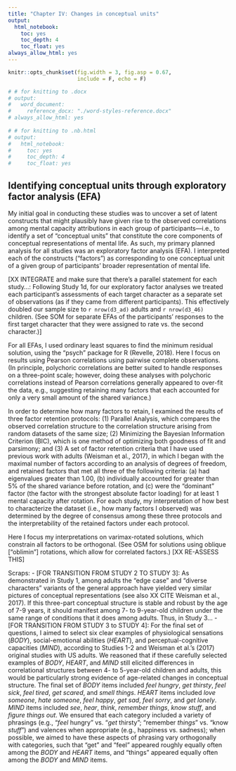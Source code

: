 ```yaml
---
title: "Chapter IV: Changes in conceptual units"
output:
  html_notebook:
    toc: yes
    toc_depth: 4
    toc_float: yes
always_allow_html: yes
---
```


```r
knitr::opts_chunk$set(fig.width = 3, fig.asp = 0.67,
                      include = F, echo = F)
```

```r
# # for knitting to .docx
# output:
#   word_document:
#     reference_docx: "./word-styles-reference.docx"
# always_allow_html: yes
   
# # for knitting to .nb.html 
# output:
#   html_notebook:
#     toc: yes
#     toc_depth: 4
#     toc_float: yes
```

## Identifying conceptual units through exploratory factor analysis (EFA)

My initial goal in conducting these studies was to uncover a set of latent constructs that might plausibly have given rise to the observed correlations among mental capacity attributions in each group of participants—i.e., to identify a set of "conceptual units" that constitute the core components of conceptual representations of mental life. As such, my primary planned analysis for all studies was an exploratory factor analysis (EFA). I interpreted each of the constructs ("factors") as corresponding to one conceptual unit of a given group of participants' broader representation of mental life.

[XX INTEGRATE and make sure that there's a parallel statement for each study...: Following Study 1d, for our exploratory factor analyses we treated each participant's assessments of each target character as a separate set of observations (as if they came from different participants). This effectively doubled our sample size to `r nrow(d3_ad)` adults and `r nrow(d3_46)` children. (See SOM for separate EFAs of the participants' responses to the first target character that they were assigned to rate vs. the second character.)]


For all EFAs, I used ordinary least squares to find the minimum residual solution, using the "psych" package for R (Revelle, 2018). Here I focus on results using Pearson correlations using pairwise complete observations. (In principle, polychoric correlations are better suited to handle responses on a three-point scale; however, doing these analyses with polychoric correlations instead of Pearson correlations generally appeared to over-fit the data, e.g., suggesting retaining many factors that each accounted for only a very small amount of the shared variance.)

In order to determine how many factors to retain, I examined the results of three factor retention protocols: (1) Parallel Analysis, which compares the observed correlation structure to the correlation structure arising from random datasets of the same size; (2) Minimizing the Bayesian Information Criterion (BIC), which is one method of optimizing both goodness of fit and parsimony; and (3) A set of factor retention criteria that I have used previous work with adults (Weisman et al., 2017), in which I began with the maximal number of factors according to an analysis of degrees of freedom, and retained factors that met all three of the following criteria: (a) had eigenvalues greater than 1.00, (b) individually accounted for greater than 5% of the shared variance before rotation, and (c) were the "dominant" factor (the factor with the strongest absolute factor loading) for at least 1 mental capacity after rotation. For each study, my interpretation of how best to characterize the dataset (i.e., how many factors I observed) was determined by the degree of consensus among these three protocols and the interpretability of the retained factors under each protocol. 

Here I focus my interpretations on varimax-rotated solutions, which constrain all factors to be orthogonal. (See OSM for solutions using oblique ["oblimin"] rotations, which allow for correlated factors.) [XX RE-ASSESS THIS]



Scraps:
- [FOR TRANSITION FROM STUDY 2 TO STUDY 3]: As demonstrated in Study 1, among adults the "edge case" and "diverse characters" variants of the general approach have yielded very similar pictures of conceptual representations (see also XX CITE Weisman et al., 2017). If this three-part conceptual structure is stable and robust by the age of 7-9 years, it should manifest among 7- to 9-year-old children under the same range of conditions that it does among adults. Thus, in Study 3...
- [FOR TRANSITION FROM STUDY 3 to STUDY 4]: For the final set of questions, I aimed to select six clear examples of physiological sensations (_BODY_), social-emotional abilities (_HEART_), and perceptual-cognitive capacities (_MIND_), according to Studies 1-2 and Weisman et al.'s (2017) original studies with US adults. We reasoned that if these carefully selected examples of _BODY_, _HEART_, and _MIND_ still elicited differences in correlational structures between 4- to 5-year-old children and adults, this would be particularly strong evidence of age-related changes in conceptual structure. The final set of _BODY_ items included _feel hungry_, _get thirsty_, _feel sick_, _feel tired_, _get scared_, and _smell things_. _HEART_ items included _love someone_, _hate someone_, _feel happy_, _get sad_, _feel sorry_, and _get lonely_. _MIND_ items included _see_, _hear_, _think_, _remember things_, _know stuff_, and _figure things out_. We ensured that each category included a variety of phrasings (e.g., "_feel_ hungry" vs. "_get_ thirsty"; "remember _things_" vs. "know _stuff_") and valences when appropriate (e.g., happiness vs. sadness); when possible, we aimed to have these aspects of phrasing vary orthogonally with categories, such that "get" and "feel" appeared roughly equally often among the _BODY_ and _HEART_ items, and "things" appeared equally often among the _BODY_ and _MIND_ items. 
